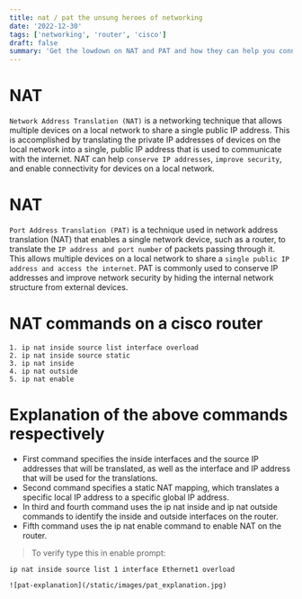 ```yaml
---
title: nat / pat the unsung heroes of networking
date: '2022-12-30'
tags: ['networking', 'router', 'cisco']
draft: false
summary: 'Get the lowdown on NAT and PAT and how they can help you connect to the internet.'
---
```


# NAT

`Network Address Translation (NAT)` is a networking technique that allows multiple devices on a local network to share a single public IP address. This is accomplished by translating the private IP addresses of devices on the local network into a single, public IP address that is used to communicate with the internet. NAT can help `conserve IP addresses`, `improve security`, and enable connectivity for devices on a local network.

# NAT

`Port Address Translation (PAT)` is a technique used in network address translation (NAT) that enables a single network device, such as a router, to translate the `IP address and port number` of packets passing through it. This allows multiple devices on a local network to share a `single public IP address and access the internet`. PAT is commonly used to conserve IP addresses and improve network security by hiding the internal network structure from external devices.

# NAT commands on a cisco router

```
1. ip nat inside source list interface overload
2. ip nat inside source static
3. ip nat inside
4. ip nat outside
5. ip nat enable
```

# Explanation of the above commands respectively

- First command specifies the inside interfaces and the source IP addresses that will be translated, as well as the interface and IP address that will be used for the translations.
- Second command specifies a static NAT mapping, which translates a specific local IP address to a specific global IP address.
- In third and fourth command uses the ip nat inside and ip nat outside commands to identify the inside and outside interfaces on the router.
- Fifth command uses the ip nat enable command to enable NAT on the router.

> To verify type this in enable prompt:

`ip nat inside source list 1 interface Ethernet1 overload`

```
![pat-explanation](/static/images/pat_explanation.jpg)
```

